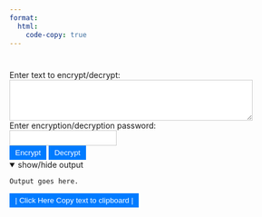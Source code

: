 ```yaml
---
format:
  html:
    code-copy: true
---
```



```{=html}
<!DOCTYPE html>
<html lang="en">
<head>
    <meta charset="UTF-8">
    <meta name="viewport" content="width=device-width, initial-scale=1.0">
    <title>Client-side AES-256 Encryption/Decryption</title>
       <style>

        textarea,
        input[type="password"] {
            background-color: #fff; /* White background for input elements */
            color: #777; /* Light text color */
            border: 1px solid #ccc; /* Light border color */
            padding: 5px;
        }

        button {
            background-color: #007bff; /* Blue button background color */
            color: #fff; /* White button text color */
            border: none;
            padding: 5px 10px;
            cursor: pointer;333
        }
    </style>

</head>
<body>
    <h1></h1>
    
    <label for="inputText">Enter text to encrypt/decrypt:</label>
    <br>
    <textarea id="inputText" rows="4" cols="50"></textarea>
    <br>
    
    <label for="password">Enter encryption/decryption password:</label>
    <br>
    <input type="password" id="password">
    <br>
    
    <button onclick="encryptText()">Encrypt</button>
    <button onclick="decryptText()">Decrypt</button>
    
    <!--<p id="outputText"></p>-->
    
    <!--<div class="sourceCode" id="cb2"><pre class="sourceCode default code-with-copy"><code class="sourceCode default"><span id="outputText"><a href="#cb2-1" aria-hidden="true" tabindex="-1"></a>Output happens here</span></code><button title="Copy to Clipboard" class="code-copy-button"><i class="bi"></i></button></pre></div>-->

    <script>
        async function encryptText() {
            const inputText = document.getElementById('inputText').value;
            const password = document.getElementById('password').value;

            const encoder = new TextEncoder();
            const data = encoder.encode(inputText);
            const passwordBuffer = encoder.encode(password);

            const key = await crypto.subtle.importKey(
                'raw',
                passwordBuffer,
                'PBKDF2',
                false,
                ['deriveKey']
            );

            const derivedKey = await crypto.subtle.deriveKey(
                {
                    name: 'PBKDF2',
                    salt: new Uint8Array(16),
                    iterations: 100000,
                    hash: 'SHA-256',
                },
                key,
                { name: 'AES-GCM', length: 256 },
                true,
                ['encrypt', 'decrypt']
            );

            const iv = crypto.getRandomValues(new Uint8Array(16));
            const encryptedData = await crypto.subtle.encrypt(
                { name: 'AES-GCM', iv: iv },
                derivedKey,
                data
            );

            // Combine IV and encrypted data
            const encryptedBytes = new Uint8Array(iv.length + encryptedData.byteLength);
            encryptedBytes.set(iv, 0);
            encryptedBytes.set(new Uint8Array(encryptedData), iv.length);

            const encryptedText = btoa(String.fromCharCode(...encryptedBytes));

            document.getElementById('outputText').textContent =
                encryptedText;
        }

        async function decryptText() {
            const encryptedText = document.getElementById('inputText').value;
            const password = document.getElementById('password').value;

            const encryptedBytes = new Uint8Array(
                atob(encryptedText)
                    .split('')
                    .map((c) => c.charCodeAt(0))
            );

            const passwordBuffer = new TextEncoder().encode(password);

            const key = await crypto.subtle.importKey(
                'raw',
                passwordBuffer,
                'PBKDF2',
                false,
                ['deriveKey']
            );

            const iv = encryptedBytes.slice(0, 16);
            const data = encryptedBytes.slice(16);

            try {
                const derivedKey = await crypto.subtle.deriveKey(
                    {
                        name: 'PBKDF2',
                        salt: new Uint8Array(16),
                        iterations: 100000,
                        hash: 'SHA-256',
                    },
                    key,
                    { name: 'AES-GCM', length: 256 },
                    true,
                    ['encrypt', 'decrypt']
                );

                const decryptedData = await crypto.subtle.decrypt(
                    { name: 'AES-GCM', iv: iv },
                    derivedKey,
                    data
                );

                const decryptedText = new TextDecoder().decode(decryptedData);

                document.getElementById('outputText').textContent =
                    decryptedText;
            } catch (error) {
                document.getElementById('outputText').textContent =
                    'Decryption failed. Please check the password and input.';
            }
        }
    </script>
</body>
</html>
```

<details open><summary>show/hide output</summary>

```.default
Output goes here.
```

</details>

```{=html}

<div class="latestquotes">
       <button class="copyButton btn" onclick="copyToClipboard('outputText')">| Click Here Copy text to clipboard |</button>

   </div>
<script>


function copyToClipboard(var1){
    let val = document.getElementById(var1).innerHTML;
    const selBox = document.createElement('textarea');
    selBox.style.position = 'fixed';
    selBox.style.left = '0';
    selBox.style.top = '0';
    selBox.style.opacity = '0';
    selBox.value = val;
    document.body.appendChild(selBox);
    selBox.focus();
    selBox.select();
    document.execCommand('copy');
    document.body.removeChild(selBox);
    alert('text copied to clipboard, please use Ctrl-V to paste the data');

  }  


</script>
```